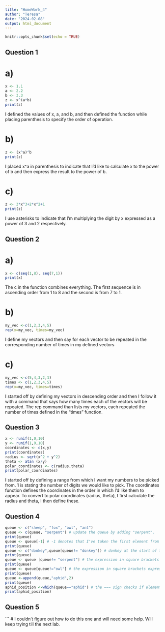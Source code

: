 ```yaml
---
title: "HomeWork_4"
author: "Teresa"
date: "2024-02-08"
output: html_document
---
```


```r
knitr::opts_chunk$set(echo = TRUE)
```

## Question 1
# a)

```R
x <- 1.1
a <- 2.2
b <- 3.3
z <- x^(a*b)
print(z)
```
I defined the values of x, a, and b, and then defined the function while placing parenthesis to specify the order of operation.

# b)

```R
z <- (x^a)^b
print(z)
```

I placed x^a  in parenthesis to indicate that I'd like to calculate x to the power of b and then express the result to the power of b.

# c)
```R
z <- 3*x^3+2*x^2+1
print(z)
```
I use asterisks to indicate that I'm multiplying the digit by x expressed as a power of 3 and 2 respectively.  

## Question 2
# a) 

```R
x <- c(seq(1,8), seq(7,1))
print(x)
```
The c in the function combines everything. The first sequence is in ascending order from 1 to 8 and the second is from 7 to 1.


# b) 
```R
my_vec <-c(1,2,3,4,5)
rep(x=my_vec, times=my_vec)
```
I define my vectors and then say for each vector to be repeated in the corresponding number of times in my defined vectors

# c) 

```R
my_vec <-c(5,4,3,2,1)
times <- c(1,2,3,4,5)
rep(x=my_vec, times=times)
```
I started off by defining my vectors in descending order and then I follow it with a command that says how many times each of the vectors will be repeated. The rep command than lists my vectors, each repeated the number of times defined in the "times" function. 


## Question 3
```R
x <- runif(1,0,10)
y <- runif(1,0,10)
coordinates <- c(x,y)
print(coordinates)
radius <- sqrt(x^2 + y^2)
theta <- atan (x/y)
polar_coordinates <- c(radius,theta)
print(polar_coordinates)
```
I started off by defining a range from which I want my numbers to be picked from. 1 is stating the number of digits we would like to pick. The coordinates function defines the coordinates in the order in which I'd like them to appear. To convert to polar coordinates (radius, theta), I first calculate the radius and theta, I then define these. 

## Question 4
```R
queue <- c("sheep", "fox", "owl", "ant")
queue <- c(queue, "serpent") # update the queue by adding "serpent".
print(queue)
queue <- queue[-1] # -1 denotes that I've taken the first element from the queue 
print(queue)
queue <- c("donkey",queue[queue!= "donkey"]) # donkey at the start of the queue denotes that it's the first element and then queue! = "donkey" takes away donkey from the original list of elements.
print(queue)
queue <- queue [queue!= "serpent"] # the expression in square brackets expresses that we do not want the defined element in the queue, serpent therefore gets removed.
print(queue)
queue <- queue[queue!="owl"] # the expression in square brackets expresses that we do not want the defined element in the queue, owl therefore gets removed. 
print(queue)
queue <-append(queue,"aphid",2)
print(queue)
aphid_position <-which(queue=="aphid") # the === sign checks if elements are the same.
print(aphid_position) 
```


## Question 5
```
# I couldn't figure out how to do this one and will need some help. Will keep trying till the next lab.